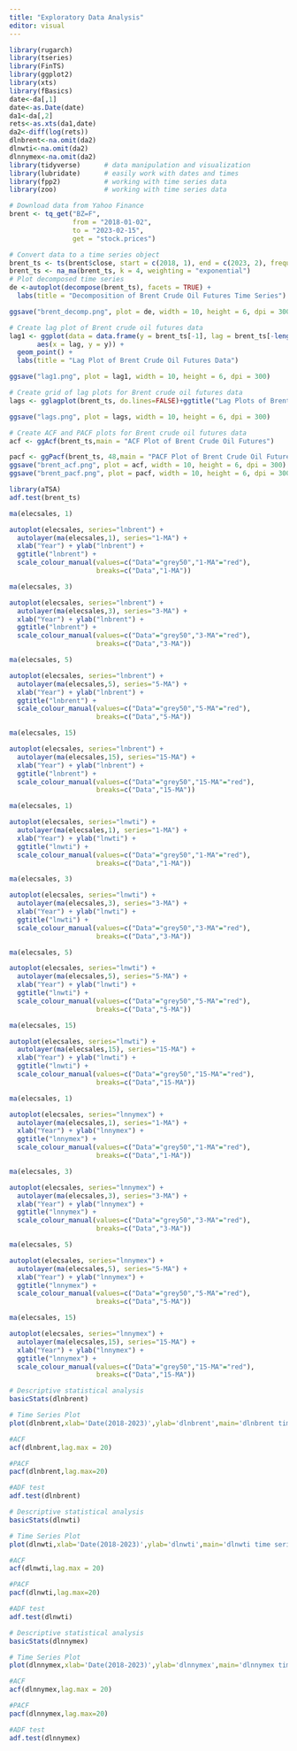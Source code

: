 ```yaml
---
title: "Exploratory Data Analysis"
editor: visual
---
```

```r
library(rugarch)
library(tseries)
library(FinTS)
library(ggplot2)
library(xts)
library(fBasics)
date<-da[,1]
date<-as.Date(date)
da1<-da[,2]
rets<-as.xts(da1,date)
da2<-diff(log(rets))
dlnbrent<-na.omit(da2)
dlnwti<-na.omit(da2)
dlnnymex<-na.omit(da2)
library(tidyverse)      # data manipulation and visualization
library(lubridate)      # easily work with dates and times
library(fpp2)           # working with time series data
library(zoo)            # working with time series data

```

```r
# Download data from Yahoo Finance
brent <- tq_get("BZ=F", 
                from = "2018-01-02", 
                to = "2023-02-15",
                get = "stock.prices")

# Convert data to a time series object
brent_ts <- ts(brent$close, start = c(2018, 1), end = c(2023, 2), frequency = 365)
brent_ts <- na_ma(brent_ts, k = 4, weighting = "exponential")
# Plot decomposed time series
de <-autoplot(decompose(brent_ts), facets = TRUE) +
  labs(title = "Decomposition of Brent Crude Oil Futures Time Series")

ggsave("brent_decomp.png", plot = de, width = 10, height = 6, dpi = 300)
```

```r
# Create lag plot of Brent crude oil futures data
lag1 <- ggplot(data = data.frame(y = brent_ts[-1], lag = brent_ts[-length(brent_ts)]),
       aes(x = lag, y = y)) +
  geom_point() +
  labs(title = "Lag Plot of Brent Crude Oil Futures Data")

ggsave("lag1.png", plot = lag1, width = 10, height = 6, dpi = 300)
```

```r
# Create grid of lag plots for Brent crude oil futures data
lags <- gglagplot(brent_ts, do.lines=FALSE)+ggtitle("Lag Plots of Brent Crude Oil Futures Data")

ggsave("lags.png", plot = lags, width = 10, height = 6, dpi = 300)
```

```r
# Create ACF and PACF plots for Brent crude oil futures data
acf <- ggAcf(brent_ts,main = "ACF Plot of Brent Crude Oil Futures")
```

```r
pacf <- ggPacf(brent_ts, 48,main = "PACF Plot of Brent Crude Oil Futures")
ggsave("brent_acf.png", plot = acf, width = 10, height = 6, dpi = 300)
ggsave("brent_pacf.png", plot = pacf, width = 10, height = 6, dpi = 300)
```

```r
library(aTSA)
adf.test(brent_ts)
```

```r
ma(elecsales, 1)

autoplot(elecsales, series="lnbrent") +
  autolayer(ma(elecsales,1), series="1-MA") +
  xlab("Year") + ylab("lnbrent") +
  ggtitle("lnbrent") +
  scale_colour_manual(values=c("Data"="grey50","1-MA"="red"),
                      breaks=c("Data","1-MA"))

ma(elecsales, 3)

autoplot(elecsales, series="lnbrent") +
  autolayer(ma(elecsales,3), series="3-MA") +
  xlab("Year") + ylab("lnbrent") +
  ggtitle("lnbrent") +
  scale_colour_manual(values=c("Data"="grey50","3-MA"="red"),
                      breaks=c("Data","3-MA"))

ma(elecsales, 5)

autoplot(elecsales, series="lnbrent") +
  autolayer(ma(elecsales,5), series="5-MA") +
  xlab("Year") + ylab("lnbrent") +
  ggtitle("lnbrent") +
  scale_colour_manual(values=c("Data"="grey50","5-MA"="red"),
                      breaks=c("Data","5-MA"))

ma(elecsales, 15)

autoplot(elecsales, series="lnbrent") +
  autolayer(ma(elecsales,15), series="15-MA") +
  xlab("Year") + ylab("lnbrent") +
  ggtitle("lnbrent") +
  scale_colour_manual(values=c("Data"="grey50","15-MA"="red"),
                      breaks=c("Data","15-MA"))
```


```r
ma(elecsales, 1)

autoplot(elecsales, series="lnwti") +
  autolayer(ma(elecsales,1), series="1-MA") +
  xlab("Year") + ylab("lnwti") +
  ggtitle("lnwti") +
  scale_colour_manual(values=c("Data"="grey50","1-MA"="red"),
                      breaks=c("Data","1-MA"))

ma(elecsales, 3)

autoplot(elecsales, series="lnwti") +
  autolayer(ma(elecsales,3), series="3-MA") +
  xlab("Year") + ylab("lnwti") +
  ggtitle("lnwti") +
  scale_colour_manual(values=c("Data"="grey50","3-MA"="red"),
                      breaks=c("Data","3-MA"))

ma(elecsales, 5)

autoplot(elecsales, series="lnwti") +
  autolayer(ma(elecsales,5), series="5-MA") +
  xlab("Year") + ylab("lnwti") +
  ggtitle("lnwti") +
  scale_colour_manual(values=c("Data"="grey50","5-MA"="red"),
                      breaks=c("Data","5-MA"))

ma(elecsales, 15)

autoplot(elecsales, series="lnwti") +
  autolayer(ma(elecsales,15), series="15-MA") +
  xlab("Year") + ylab("lnwti") +
  ggtitle("lnwti") +
  scale_colour_manual(values=c("Data"="grey50","15-MA"="red"),
                      breaks=c("Data","15-MA"))
```


```r
ma(elecsales, 1)

autoplot(elecsales, series="lnnymex") +
  autolayer(ma(elecsales,1), series="1-MA") +
  xlab("Year") + ylab("lnnymex") +
  ggtitle("lnnymex") +
  scale_colour_manual(values=c("Data"="grey50","1-MA"="red"),
                      breaks=c("Data","1-MA"))

ma(elecsales, 3)

autoplot(elecsales, series="lnnymex") +
  autolayer(ma(elecsales,3), series="3-MA") +
  xlab("Year") + ylab("lnnymex") +
  ggtitle("lnnymex") +
  scale_colour_manual(values=c("Data"="grey50","3-MA"="red"),
                      breaks=c("Data","3-MA"))

ma(elecsales, 5)

autoplot(elecsales, series="lnnymex") +
  autolayer(ma(elecsales,5), series="5-MA") +
  xlab("Year") + ylab("lnnymex") +
  ggtitle("lnnymex") +
  scale_colour_manual(values=c("Data"="grey50","5-MA"="red"),
                      breaks=c("Data","5-MA"))

ma(elecsales, 15)

autoplot(elecsales, series="lnnymex") +
  autolayer(ma(elecsales,15), series="15-MA") +
  xlab("Year") + ylab("lnnymex") +
  ggtitle("lnnymex") +
  scale_colour_manual(values=c("Data"="grey50","15-MA"="red"),
                      breaks=c("Data","15-MA"))
```


```r
# Descriptive statistical analysis
basicStats(dlnbrent)

# Time Series Plot
plot(dlnbrent,xlab='Date(2018-2023)',ylab='dlnbrent',main='dlnbrent time series')

#ACF
acf(dlnbrent,lag.max = 20)

#PACF
pacf(dlnbrent,lag.max=20)

#ADF test
adf.test(dlnbrent)
```

```r
# Descriptive statistical analysis
basicStats(dlnwti)

# Time Series Plot
plot(dlnwti,xlab='Date(2018-2023)',ylab='dlnwti',main='dlnwti time series')

#ACF
acf(dlnwti,lag.max = 20)

#PACF
pacf(dlnwti,lag.max=20)

#ADF test
adf.test(dlnwti)
```

```r
# Descriptive statistical analysis
basicStats(dlnnymex)

# Time Series Plot
plot(dlnnymex,xlab='Date(2018-2023)',ylab='dlnnymex',main='dlnnymex time series')

#ACF
acf(dlnnymex,lag.max = 20)

#PACF
pacf(dlnnymex,lag.max=20)

#ADF test
adf.test(dlnnymex)
```

